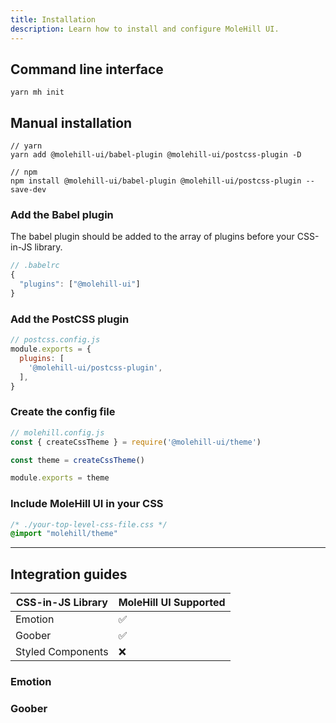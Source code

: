 ```yaml
---
title: Installation
description: Learn how to install and configure MoleHill UI.
---
```


## Command line interface

```shell
yarn mh init
```

## Manual installation

```shell
// yarn
yarn add @molehill-ui/babel-plugin @molehill-ui/postcss-plugin -D

// npm
npm install @molehill-ui/babel-plugin @molehill-ui/postcss-plugin --save-dev
```

### Add the Babel plugin

The babel plugin should be added to the array of plugins before your CSS-in-JS library.

```js
// .babelrc
{
  "plugins": ["@molehill-ui"]
}
```

### Add the PostCSS plugin

```js
// postcss.config.js
module.exports = {
  plugins: [
    '@molehill-ui/postcss-plugin',
  ],
}
```

### Create the config file

```js
// molehill.config.js
const { createCssTheme } = require('@molehill-ui/theme')

const theme = createCssTheme()

module.exports = theme
```

### Include MoleHill UI in your CSS

```css
/* ./your-top-level-css-file.css */
@import "molehill/theme"
```
---

## Integration guides

| CSS-in-JS Library | MoleHill UI Supported |
| ---------------- | ------ |
| Emotion | ✅ |
| Goober | ✅ |
| Styled Components | ❌ |

### Emotion

### Goober